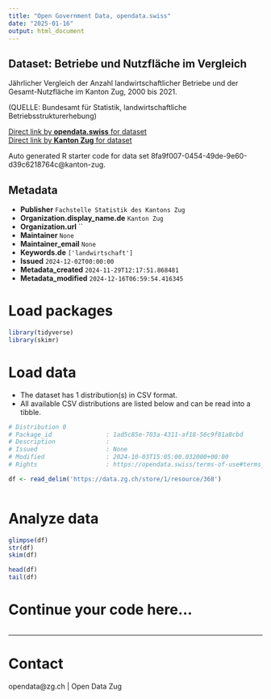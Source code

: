 ```yaml
---
title: "Open Government Data, opendata.swiss"
date: "2025-01-16"
output: html_document
---
```


## Dataset: Betriebe und Nutzfläche im Vergleich

Jährlicher Vergleich der Anzahl landwirtschaftlicher Betriebe und der Gesamt-Nutzfläche im Kanton Zug, 2000 bis 2021.

(QUELLE: Bundesamt für Statistik, landwirtschaftliche Betriebsstrukturerhebung)

[Direct link by **opendata.swiss** for dataset](https://opendata.swiss/de/dataset/betriebe-und-nutzflache-im-vergleich)<br>
[Direct link by **Kanton Zug** for dataset](https://www.zg.ch/behoerden/gesundheitsdirektion/statistikfachstelle/themen/land-und-forstwirtschaft/landwirtschaft)

Auto generated R starter code for data set 8fa9f007-0454-49de-9e60-d39c6218764c@kanton-zug.

## Metadata

- **Publisher** `Fachstelle Statistik des Kantons Zug`
- **Organization.display_name.de** `Kanton Zug`
- **Organization.url** ``
- **Maintainer** `None`
- **Maintainer_email** `None`
- **Keywords.de** `['landwirtschaft']`
- **Issued** `2024-12-02T00:00:00`
- **Metadata_created** `2024-11-29T12:17:51.868481`
- **Metadata_modified** `2024-12-16T06:59:54.416345`


# Load packages

```r

library(tidyverse)
library(skimr)

```

# Load data

-   The dataset has 1 distribution(s) in CSV format.
-   All available CSV distributions are listed below and can be read into a tibble.

```r

# Distribution 0
# Package_id               : 1ad5c85e-703a-4311-af18-56c9f81a8cbd
# Description              : 
# Issued                   : None
# Modified                 : 2024-10-03T15:05:00.032000+00:00
# Rights                   : https://opendata.swiss/terms-of-use#terms_by

df <- read_delim('https://data.zg.ch/store/1/resource/368')



```

# Analyze data

```r

glimpse(df)
str(df)
skim(df)

head(df)
tail(df)

```

# Continue your code here...

```r

```

------------------------------------------------------------------------

# Contact

opendata@zg.ch | Open Data Zug
